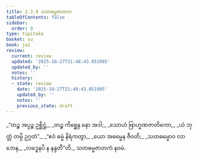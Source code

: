 ```yaml
---
title: 2.3.9 သတဓမ္မဇာတက
tableOfContents: false
sidebar:
  order: 9
type: tipitaka
basket: su
book: ja1
review:
  current: review
  updated: '2025-10-27T21:48:43.851995'
  updated_by: ''
  notes: ''
  history:
  - state: review
    date: '2025-10-27T21:48:43.851995'
    updated_by: ''
    notes: ''
    previous_state: draft
---
```



<ReviewStatus review={frontmatter.review} showDetails={true} />

<HypothesisAnnotation frontmatter={frontmatter} />

<DynamicBreadcrumb />

<Division number="57" book="ja1" e="ch" v="22" p="45">

<Paragraph number="430" type="verses" book="ja1">
_“တဉ္စ အပ္ပဉ္စ ဥစ္ဆိဋ္ဌံ,_  
_တဉ္စ ကိစ္ဆေန နော အဒါ;_  
_သောဟံ ဗြာဟ္မဏဇာတိကော,_  
_ယံ ဘုတ္တံ တမ္ပိ ဥဂ္ဂတံ”._  

</Paragraph>

</Division>
<Division number="58" book="ja1" e="ch" v="22" p="46">

<Paragraph number="431" type="verses" book="ja1">
_“ဧဝံ ဓမ္မံ နိရံကတွာ,_  
_ယော အဓမ္မေန ဇီဝတိ;_  
_သတဓမ္မောဝ လာဘေန,_  
_လဒ္ဓေနပိ န နန္ဒတီ”တိ._  


</Paragraph>
</Division>

<Paragraph number="432" type="center" book="ja1">
သတဓမ္မဇာတကံ နဝမံ.
</Paragraph>